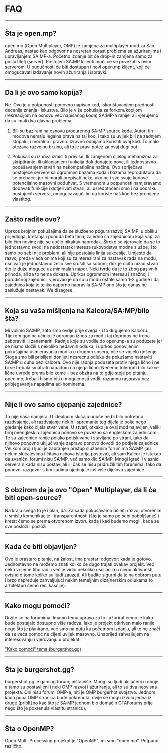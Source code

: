 # FAQ

<hr />

## Šta je open.mp?

open.mp (Open Multiplayer, OMP) je zamjena za multiplayer mod za San Andreas, nastao kao odgovor na nesretan porast problema sa ažuriranjima i upravljanjem SA:MP-a. Početno izdanje bit će drop-in zamjena samo za poslužitelj (server). Postojeći SA:MP klijenti moći će se povezati s ovim serverom. U budućnosti će biti dostupan i novi open.mp klijent, koji će omogućavati izdavanje novih ažuriranja i ispravki.

<hr />

## Da li je ovo samo kopija?

Ne. Ovo je u potpunosti ponovno napisan kod, iskorištavanjem prednosti decenija znanja i iskustva. Bilo je više pokušaja za forkom/kopijom (rekreacijom na osnovu već napisanog koda) SA:MP-a ranije, ali vjerujemo da su imali dva glavna problema:

1. Bili su bazirani na osnovu procurenog SA:MP source koda. Autori tih modova nemaju legalna prava na taj kod, i tako su uvijek bili na zadnjem stopalu, i moralno i pravno. Izravno odbijamo koristiti ovaj kod. To malo otežava razvojnu brzinu, ali to je pravi potez za ovaj dugi put.

2. Pokušali su iznova izmisliti previše. Ili zamjenom cijelog mehanizma za skriptiranje, ili uklanjanjem funkcija dok dodajete nove, ili jednostavno podešavanjem stvari na nekompatibilne načine. Ovo spriječava postojeće servere sa ogromnim bazama koda i bazama reproduktora da se prebace, jer bi morali prepisati neke, ako ne i sve svoje kodove - potencijalno masovni poduhvat. S vremenom u potpunosti namjeravamo dodavati funkcije i dotjerivati ​​stvari, ali usredotočeni smo i na podršku postojećih servera, omogućavajući im da koriste naš kôd bez promjene vlastitog.

<hr />

## Zašto radite ovo?

Uprkos brojnim pokušajima da se službeno pogura razvoj SA:MP, u obliku prijedloga, kretanja i ponuda beta tima; zajedno sa zajednicom koja vapi za bilo čim novim; nije se uočio nikakav napredak. Široko se vjerovalo da se to jednostavno svodi na nedostatak interesa rukovodstva modne službe, što samo po sebi nije problem, ali nije postojala linija sukcesije. Umjesto da razvoj preda vlada onima koji su zainteresirani za nastavak rada na modu, osnivač je jednostavno želio sve srušiti sa sobom, dok je očito nizao stvari što je duže moguće uz minimalan napor. Neki tvrde da je to zbog pasivnih prihoda, ali za to nema dokaza. Uprkos ogromnom interesu i snažnoj i porodičnoj zajednici, vjerovao je da su u modu ostale samo 1-2 godine i da zajednica koja je toliko naporno napravila SA:MP ono što je danas ne zaslužuje nastavak.
We disagree.

<hr />

## Koja su vaša mišljenja na Kalcora/SA:MP/bilo šta?

Mi volimo SA:MP, zato smo ovdje prije svega - i to dugujemo Kalcoru. Tijekom godina učinio je ogroman iznos za mod i taj doprinos ne treba zaboraviti ili zanemariti. Radnje koje su vodile do open.mp-a su poduzete jer se nismo složili s nekoliko nedavnih odluka, i uprkos ponovljenim pokušajima usmjeravanja mod-a u drugom smjeru, nije se vidjelo rješenje. Stoga smo bili prisiljeni donijeti nesrećnu odluku da pokušamo nastaviti SA:MP u duhu bez Kalcora. Ovo nije radnja poduzeta protiv njega lično i ne bi se trebala smatrati napadom na njega lično. Nećemo tolerirati bilo kakve lične uvrede prema bilo kome - bez obzira na to gdje stoje po pitanju open.mp; trebali bismo biti u mogućnosti voditi razumnu raspravu bez pribjegavanja napadima ad-hominema.

<hr />

## Nije li ovo samo cijepanje zajednice?

To nije naša namjera. U idealnom slučaju uopće ne bi bilo potrebno razdvajanje, ali razdvajanje nekih i spremanje tog dijela je bolje nego gledanje kako cijela stvar vene. U stvari, otkako je ovaj mod najavljen, veliki broj neengleskih zajednica ponovo se povezao sa engleskom zajednicom. Te su zajednice ranije polako potiskivane i stavljane po strani, tako da njihovo ponovno uključivanje zapravo ponovo dovodi do podjele zajednice. Velikom broju ljudi je zabranjen pristup službenim forumima SA:MP (au nekim slučajevima i čitava njihova istorija postova), ali sam Kalcor je istakao da zvanični forumi nisu SA:MP, već samo dio SA:MP. Mnogi igrači i vlasnici servera nikada nisu postavljali ili čak se nisu pridružili tim forumima; tako da ponovni razgovor s tim ljudima ujedinjuje još više dijelova zajednice.

<hr />

## S obzirom da je ovo "Open" Multiplayer, da li će biti open-source?

Na kraju svega to je i plan, da. Za sada pokušavamo učiniti razvoj otvorenim u smislu komunikacije i transparentnosti (što je samo po sebi poboljšanje) i kretat ćemo se prema otvorenom izvoru kada i kad budemo mogli, kada se sve posloži i posloži.

<hr />

## Kada će biti objavljen?

Ovo je prastaro pitanje, na žalost, ima prastari odgovor: kada je gotovo. Jednostavno ne možemo znati koliko će dugo trajati ovakav projekt. Već neko vrijeme tiho radi i već je vidio nekoliko oscilacija u nivou aktivnosti, ovisno o tome koliko su ljudi zauzeti. Ali budite sigurni da je na dobrom putu i brzo napreduje zahvaljujući nekim temeljnim dizajnerskim odlukama (o arhitekturi ćemo reći kasnije).

<hr />

## Kako mogu pomoći?

Držite se na forumima. Imamo temu upravo za to i ažurirat ćemo je kako bude postajalo dostupno više radova. Iako je projekt otkriven malo ranije nego što je planirano, već smo na putu ka početnom izdanju, ali to ne znači da se veća pomoć ne cijeni uvijek masovno. Unaprijed zahvaljujem na interesovanju i vjerovanju u projekat:

["Kako pomoći" tema (burgershot.gg)](https://forum.open.mp/showthread.php?tid=99)

<hr />

## Šta je burgershot.gg?

burgershot.gg je gaming forum, ništa više. Mnogi su ljudi uključeni u oboje, a tamo su postavljeni i neki OMP razvoj i ažuriranja, ali to su dva neovisna projekta. Oni nisu forumi OMP-a, niti je OMP burgerhot svojstvo. Jednom kada puna OMP stranica bude pokrenuta, dvije se mogu izvući jedna iz druge (približno kao što je SA:MP jednom bio domaćin GTAForums prije nego što je pokrenula vlastitu stranicu).

<hr />

## Šta o OpenMP?

Open Multi-Processing projekat je "OpenMP", mi smo "open.mp". Potpuno različito.
